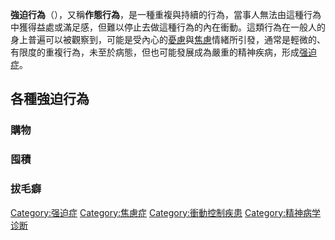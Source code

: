 {{expand|time=2018-06-04T04:39:48+00:00}}
{{unreferenced|time=2018-06-04T04:39:48+00:00}}
'''強迫行為'''（{{lang-en|Compulsive behavior}}），又稱'''作態行為'''，是一種重複與持續的行為，當事人無法由這種行為中獲得益處或滿足感，但難以停止去做這種行為的內在衝動。這類行為在一般人的身上普遍可以被觀察到，可能是受內心的[[憂慮|憂慮]]與[[焦慮|焦慮]]情緒所引發，通常是輕微的、有限度的重複行為，未至於病態，但也可能發展成為嚴重的精神疾病，形成[[强迫症|强迫症]]。

==各種強迫行為==
===購物===
===囤積===
{{Main|囤積病}}
===拔毛癖===
{{Main|拔毛癖}}

{{Obsessive–compulsive disorder}}

[[Category:强迫症|Category:强迫症]]
[[Category:焦慮症|Category:焦慮症]]
[[Category:衝動控制疾患|Category:衝動控制疾患]]
[[Category:精神病学诊断|Category:精神病学诊断]]